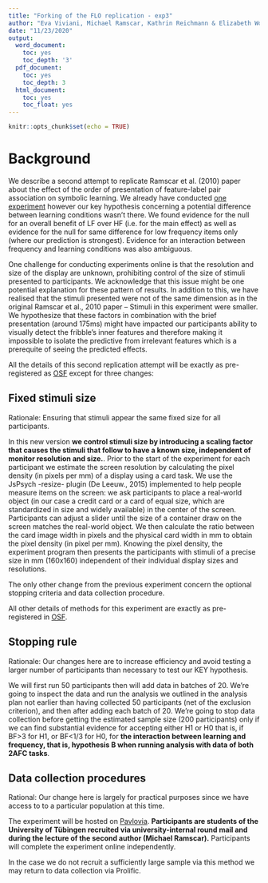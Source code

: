 ---
title: "Forking of the FLO replication - exp3"
author: "Eva Viviani, Michael Ramscar, Kathrin Reichmann & Elizabeth Wonnacott"
date: "11/23/2020"
output:
  word_document:
    toc: yes
    toc_depth: '3'
  pdf_document:
    toc: yes
    toc_depth: 3
  html_document:
    toc: yes
    toc_float: yes
---

```{r setup, include=FALSE}
knitr::opts_chunk$set(echo = TRUE)
```

# Background

We describe a second attempt to replicate Ramscar et al. (2010) paper about the effect of the order of presentation of feature-label pair association on symbolic learning. We already have conducted [one experiment](https://osf.io/ry82m/) however our key hypothesis concerning a potential difference between learning conditions wasn’t there. We found evidence for the null for an overall benefit of LF over HF (i.e. for the main effect) as well as evidence for the null for same difference for low frequency items only (where our prediction is strongest). Evidence for an interaction between frequency and learning conditions was also ambiguous. 

One challenge for conducting experiments online is that the resolution and size of the display are unknown, prohibiting control of the size of stimuli presented to participants. We acknowledge that this issue  might be one potential explanation for these pattern of results. In addition to this, we have realised that the stimuli presented were not of the same dimension as in the original Ramscar et al., 2010 paper -- Stimuli in this experiment were smaller. We hypothesize that these factors in combination with the brief presentation (around 175ms) might have impacted our participants ability to visually detect the fribble's inner features and therefore making it impossible to isolate the predictive from irrelevant features which is a prerequite of seeing the predicted effects. 


All the details of this second replication attempt will be exactly  as pre-registered as [OSF](https://osf.io/ry82m/) except for three changes:

## Fixed stimuli size
Rationale: Ensuring that stimuli appear the same fixed size for all participants.

In this new version **we control stimuli size by introducing a scaling factor that causes the stimuli that follow to have a known size, independent of monitor resolution and size.**. Prior to the start of the experiment for each participant we estimate the screen resolution by calculating the pixel density (in pixels per mm) of a display using a card task. We use the JsPsych -resize- plugin (De Leeuw., 2015) implemented to help people measure items on the screen: we ask participants to place a real-world object (in our case a credit card or a card of equal size, which are standardized in size and widely available) in the center of the screen. Participants can adjust a slider until the size of a container draw on the screen matches the real-world object. We then calculate the ratio between the card image width in pixels and the physical card width in mm to obtain the pixel density (in pixel per mm). Knowing the pixel density, the experiment program then presents the participants with stimuli of a precise size in mm (160x160) independent of their individual display sizes and resolutions. 


The only other change from the previous experiment concern the optional stopping criteria and data collection procedure. 

All other details of methods for this experiment are exactly as pre-registered in [OSF](https://osf.io/ry82m/).

## Stopping rule
Rationale: Our changes here are to increase efficiency and avoid testing a larger number of participants than necessary to test our KEY hypothesis.

We will first run 50 participants then will add data in batches of 20. We’re going to inspect the data and run the analysis we outlined in the analysis plan not earlier than having collected 50 participants (net of the exclusion criterion), and then after adding each batch of 20. We’re going to stop data collection before getting the estimated sample size (200 participants) only if we can find substantial evidence for accepting either H1 or H0 that is, if BF>3 for H1, or BF<1/3 for H0, for **the interaction between learning and frequency, that is, hypothesis B when running analysis with data of both 2AFC tasks**.

## Data collection procedures
Rational: Our change here is largely for practical purposes since we have access to to a particular population at this time. 

The experiment will be hosted on [Pavlovia](https://pavlovia.org/). **Participants are students of the University of Tübingen recruited via university-internal round mail and during the lecture of the second author (Michael Ramscar).** Participants will complete the experiment online independently.


In the case we do not recruit a sufficiently large sample via this method we may return to data collection via Prolific.  








